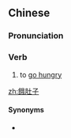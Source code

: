 {{also|饿肚子}}
==Chinese==
{{zh-forms|s=饿肚子|type=12}}

===Pronunciation===
{{zh-pron
|m=èdùzi
|cat=v
}}

===Verb===
{{zh-verb}}

# to [[go hungry]]

[[zh:餓肚子]]

====Synonyms====
* {{zh-l|挨餓}}